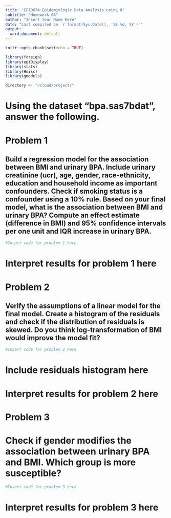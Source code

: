 ```yaml
---
title: "EPID674 Epidemiologic Data Analysis using R"
subtitle: "Homework 6A"
author: "Insert Your Name Here"
date: "Last compiled on `r format(Sys.Date(), '%B %d, %Y')`"
output:
  word_document: default
---
```



```r
knitr::opts_chunk$set(echo = TRUE)

library(foreign)
library(epiDisplay)
library(stats)
library(Hmisc)
library(gmodels)

directory <- "/cloud/project/"
```

# Using the dataset “bpa.sas7bdat”, answer the following. 


# Problem 1
## Build a regression model for the association between BMI and urinary BPA. Include urinary creatinine (ucr), age, gender, race-ethnicity, education and household income as important confounders. Check if smoking status is a confounder using a 10% rule. Based on your final model, what is the association between BMI and urinary BPA? Compute an effect estimate (difference in BMI) and 95% confidence intervals per one unit and IQR increase in urinary BPA. 

```r
#Insert code for problem 1 here
```
# Interpret results for problem 1 here

# Problem 2
## Verify the assumptions of a linear model for the final model. Create a histogram of the residuals and check if the distribution of residuals is skewed. Do you think log-transformation of BMI would improve the model fit?

```r
#Insert code for problem 2 here
```
# Include residuals histogram here
# Interpret results for problem 2 here

# Problem 3
# Check if gender modifies the association between urinary BPA and BMI. Which group is more susceptible?
```r
#Insert code for problem 3 here
```
# Interpret results for problem 3 here


